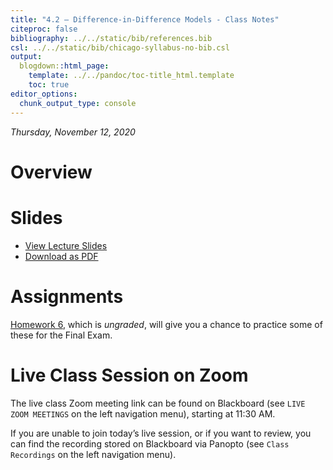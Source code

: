```yaml
---
title: "4.2 — Difference-in-Difference Models - Class Notes"
citeproc: false
bibliography: ../../static/bib/references.bib
csl: ../../static/bib/chicago-syllabus-no-bib.csl
output:
  blogdown::html_page:
    template: ../../pandoc/toc-title_html.template
    toc: true
editor_options: 
  chunk_output_type: console
---
```


*Thursday, November 12, 2020*

# Overview


# Slides

- [<i class="fas fa-chalkboard-teacher"></i> View Lecture Slides](/slides/4.2-slides.html)
- [<i class="fas fa-file-pdf"></i> Download as PDF](/slides/4.2-slides.pdf)

# Assignments

[Homework 6](/assignment/06-problem-set), which is *ungraded*, will give you a chance to practice some of these for the Final Exam.

# Live Class Session on Zoom

The live class <i class="fas fa-video"></i> Zoom meeting link can be found on Blackboard (see `LIVE ZOOM MEETINGS` on the left navigation menu), starting at 11:30 AM.

If you are unable to join today's live session, or if you want to review, you can find the recording stored on Blackboard via Panopto (see `Class Recordings` on the left navigation menu).
